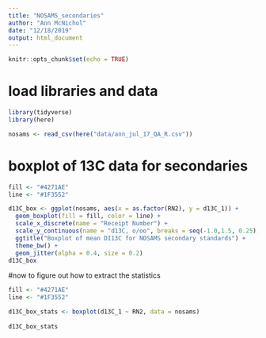 ```yaml
---
title: "NOSAMS_secondaries"
author: "Ann McNichol"
date: "12/18/2019"
output: html_document
---
```


```r
knitr::opts_chunk$set(echo = TRUE)
```


# load libraries and data

```r
library(tidyverse)
library(here)

nosams <- read_csv(here("data/ann_jul_17_QA_R.csv"))

```

# boxplot of 13C data for secondaries


```r
fill <- "#4271AE"
line <- "#1F3552"

d13C_box <- ggplot(nosams, aes(x = as.factor(RN2), y = d13C_1)) +
  geom_boxplot(fill = fill, color = line) +
  scale_x_discrete(name = "Receipt Number") +
  scale_y_continuous(name = "d13C, o/oo", breaks = seq(-1.0,1.5, 0.25), limits = c(-1.0, 1.5)) +
  ggtitle("Boxplot of mean DI13C for NOSAMS secondary standards") +
  theme_bw() + 
  geom_jitter(alpha = 0.4, size = 0.2)
d13C_box
```

#now to figure out how to extract the statistics

```r
fill <- "#4271AE"
line <- "#1F3552"

d13C_box_stats <- boxplot(d13C_1 ~ RN2, data = nosams)
  
d13C_box_stats
```

